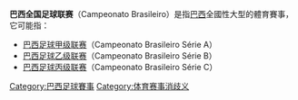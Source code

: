 '''巴西全国足球联赛'''（Campeonato Brasileiro）是指[[巴西|巴西]]全國性大型的體育賽事，它可能指：
* [[巴西足球甲级联赛|巴西足球甲级联赛]]（Campeonato Brasileiro Série A）
* [[巴西足球乙级联赛|巴西足球乙级联赛]]（Campeonato Brasileiro Série B）
* [[巴西足球丙级联赛|巴西足球丙级联赛]]（Campeonato Brasileiro Série C）

{{disambiguation}}
[[Category:巴西足球賽事|Category:巴西足球賽事]]
[[Category:体育赛事消歧义|Category:体育赛事消歧义]]